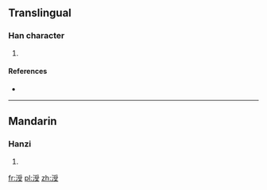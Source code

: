 ==Translingual==

===Han character===
{{Han char|rn=85|rad=水|as=08|sn=11|four=|canj=EBBE}}

# {{defn|Han|sort=水08}}

====References====
* {{Han ref|kx=0627.350|dkj=17579|dj=1029.220|hdz=31655.010|uh=6DAD|ud=28077}}

----

==Mandarin==

===Hanzi===
{{cmn-hanzi|pin=[[shòu]] ([[shou4]])|wg=shou<sup>4</sup>}}

# {{defn|lang=cmn|sort=水08}}

[[fr:涭]]
[[pl:涭]]
[[zh:涭]]